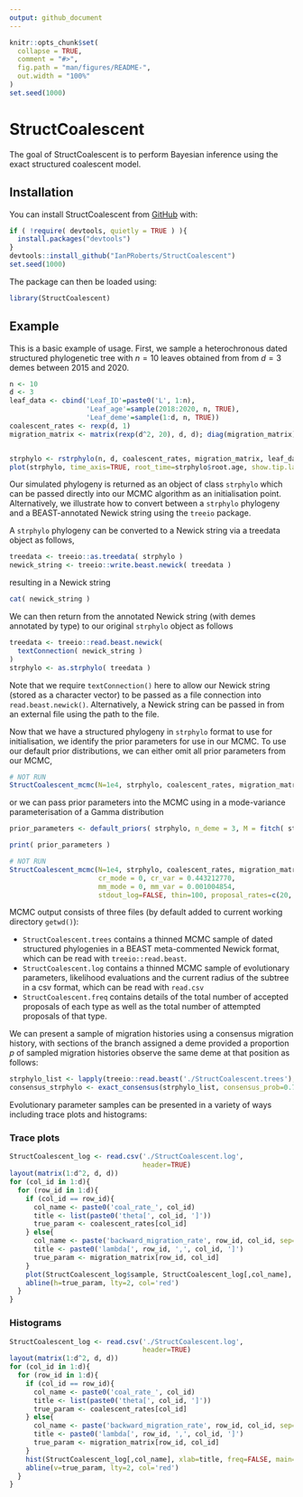 ```yaml
---
output: github_document
---
```


```r
knitr::opts_chunk$set(
  collapse = TRUE,
  comment = "#>",
  fig.path = "man/figures/README-",
  out.width = "100%"
)
set.seed(1000)
```

# StructCoalescent

<!-- badges: start -->
<!-- badges: end -->

The goal of StructCoalescent is to perform Bayesian inference using the exact structured coalescent model.


## Installation

You can install StructCoalescent from [GitHub](https://github.com/) with:

```r
if ( !require( devtools, quietly = TRUE ) ){
  install.packages("devtools")
}
devtools::install_github("IanPRoberts/StructCoalescent")
set.seed(1000)
```

The package can then be loaded using:

```r
library(StructCoalescent)
```

## Example {.tabset}

This is a basic example of usage.
First, we sample a heterochronous dated structured phylogenetic tree with $n=10$ leaves obtained from from $d=3$ demes between 2015 and 2020.

```r
n <- 10
d <- 3
leaf_data <- cbind('Leaf_ID'=paste0('L', 1:n),
                   'Leaf_age'=sample(2018:2020, n, TRUE),
                   'Leaf_deme'=sample(1:d, n, TRUE))
coalescent_rates <- rexp(d, 1)
migration_matrix <- matrix(rexp(d^2, 20), d, d); diag(migration_matrix) <- 0


strphylo <- rstrphylo(n, d, coalescent_rates, migration_matrix, leaf_data)
plot(strphylo, time_axis=TRUE, root_time=strphylo$root.age, show.tip.label=TRUE)
```
Our simulated phylogeny is returned as an object of class `strphylo` which can be passed directly into our MCMC algorithm as an initialisation point.
Alternatively, we illustrate how to convert between a `strphylo` phylogeny and a BEAST-annotated Newick string using the `treeio` package.

A `strphylo` phylogeny can be converted to a Newick string via a treedata object as follows,

```r
treedata <- treeio::as.treedata( strphylo )
newick_string <- treeio::write.beast.newick( treedata )
```

resulting in a Newick string

```r
cat( newick_string )
```

We can then return from the annotated Newick string (with demes annotated by type) to our original `strphylo` object as follows
```r
treedata <- treeio::read.beast.newick(
  textConnection( newick_string )
)
strphylo <- as.strphylo( treedata )
```
Note that we require `textConnection()` here to allow our Newick string (stored as a character vector) to be passed as a file connection into `read.beast.newick()`.
Alternatively, a Newick string can be passed in from an external file using the path to the file.


Now that we have a structured phylogeny in `strphylo` format to use for initialisation, we identify the prior parameters for use in our MCMC.
To use our default prior distributions, we can either omit all prior parameters from our MCMC,

```r
# NOT RUN
StructCoalescent_mcmc(N=1e4, strphylo, coalescent_rates, migration_matrix, stdout_log=FALSE, thin=100, proposal_rates=c(20, 1, 1))
```

or we can pass prior parameters into the MCMC using in a mode-variance parameterisation of a Gamma distribution

```r
prior_parameters <- default_priors( strphylo, n_deme = 3, M = fitch( strphylo )$min_migs )
```
```R
print( prior_parameters )
```

```r
# NOT RUN
StructCoalescent_mcmc(N=1e4, strphylo, coalescent_rates, migration_matrix,
                      cr_mode = 0, cr_var = 0.443212770,
                      mm_mode = 0, mm_var = 0.001004854,
                      stdout_log=FALSE, thin=100, proposal_rates=c(20, 1, 1))
```

MCMC output consists of three files (by default added to current working directory `getwd()`):

- `StructCoalescent.trees` contains a thinned MCMC sample of dated structured phylogenies in a BEAST meta-commented Newick format, which can be read with `treeio::read.beast`.
- `StructCoalescent.log` contains a thinned MCMC sample of evolutionary parameters, likelihood evaluations and the current radius of the subtree in a csv format, which can be read with `read.csv`
- `StructCoalescent.freq` contains details of the total number of accepted proposals of each type as well as the total number of attempted proposals of that type.

We can present a sample of migration histories using a consensus migration history, with sections of the branch assigned a deme provided a proportion $p$ of sampled migration histories observe the same deme at that position as follows:

```r
strphylo_list <- lapply(treeio::read.beast('./StructCoalescent.trees'), as.strphylo)
consensus_strphylo <- exact_consensus(strphylo_list, consensus_prob=0.75)
```

Evolutionary parameter samples can be presented in a variety of ways including trace plots and histograms:

### Trace plots

```r
StructCoalescent_log <- read.csv('./StructCoalescent.log',
                                 header=TRUE)
layout(matrix(1:d^2, d, d))
for (col_id in 1:d){
  for (row_id in 1:d){
    if (col_id == row_id){
      col_name <- paste0('coal_rate_', col_id)
      title <- list(paste0('theta[', col_id, ']'))
      true_param <- coalescent_rates[col_id]
    } else{
      col_name <- paste('backward_migration_rate', row_id, col_id, sep='_')
      title <- paste0('lambda[', row_id, ',', col_id, ']')
      true_param <- migration_matrix[row_id, col_id]
    }
    plot(StructCoalescent_log$sample, StructCoalescent_log[,col_name], type='l', xlab='Sample', ylab=title)
    abline(h=true_param, lty=2, col='red')
  }
}
```

### Histograms

```r
StructCoalescent_log <- read.csv('./StructCoalescent.log',
                                 header=TRUE)
layout(matrix(1:d^2, d, d))
for (col_id in 1:d){
  for (row_id in 1:d){
    if (col_id == row_id){
      col_name <- paste0('coal_rate_', col_id)
      title <- list(paste0('theta[', col_id, ']'))
      true_param <- coalescent_rates[col_id]
    } else{
      col_name <- paste('backward_migration_rate', row_id, col_id, sep='_')
      title <- paste0('lambda[', row_id, ',', col_id, ']')
      true_param <- migration_matrix[row_id, col_id]
    }
    hist(StructCoalescent_log[,col_name], xlab=title, freq=FALSE, main='')
    abline(v=true_param, lty=2, col='red')
  }
}
```
